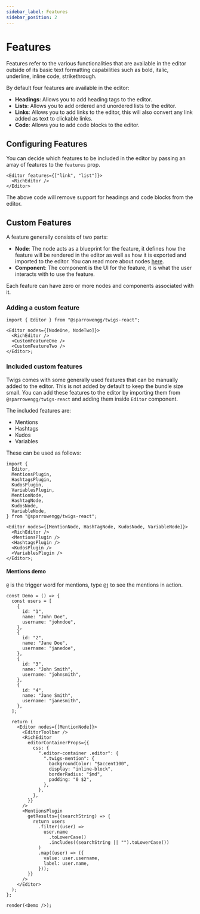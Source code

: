```yaml
---
sidebar_label: Features
sidebar_position: 2
---
```


# Features

Features refer to the various functionalities that are available in the editor outside of its basic text formatting capabilities such as bold, italic, underline, inline code, strikethrough.

By default four features are available in the editor:

- **Headings**: Allows you to add heading tags to the editor.
- **Lists**: Allows you to add ordered and unordered lists to the editor.
- **Links**: Allows you to add links to the editor, this will also convert any link added as text to clickable links.
- **Code**: Allows you to add code blocks to the editor.

## Configuring Features

You can decide which features to be included in the editor by passing an array of features to the `features` prop.

```tsx
<Editor features={["link", "list"]}>
  <RichEditor />
</Editor>
```

The above code will remove support for headings and code blocks from the editor.

## Custom Features

A feature generally consists of two parts:

- **Node**: The node acts as a blueprint for the feature, it defines how the feature will be rendered in the editor as well as how it is exported and imported to the editor. You can read more about nodes [here](https://lexical.dev/docs/concepts/nodes).
- **Component**: The component is the UI for the feature, it is what the user interacts with to use the feature.

Each feature can have zero or more nodes and components associated with it.

### Adding a custom feature

```tsx
import { Editor } from "@sparrowengg/twigs-react";

<Editor nodes={[NodeOne, NodeTwo]}>
  <RichEditor />
  <CustomFeatureOne />
  <CustomFeatureTwo />
</Editor>;
```

### Included custom features

Twigs comes with some generally used features that can be manually added to the editor. This is not added by default to keep the bundle size small. You can add these features to the editor by importing them from `@sparrowengg/twigs-react` and adding them inside `Editor` component.

The included features are:

- Mentions
- Hashtags
- Kudos
- Variables

These can be used as follows:

```tsx
import {
  Editor,
  MentionsPlugin,
  HashtagsPlugin,
  KudosPlugin,
  VariablesPlugin,
  MentionNode,
  HashtagNode,
  KudosNode,
  VariableNode,
} from "@sparrowengg/twigs-react";

<Editor nodes={[MentionNode, HashTagNode, KudosNode, VariableNode]}>
  <RichEditor />
  <MentionsPlugin />
  <HashtagsPlugin />
  <KudosPlugin />
  <VariablesPlugin />
</Editor>;
```

#### Mentions demo

`@` is the trigger word for mentions, type `@j` to see the mentions in action.

```tsx live noInline
const Demo = () => {
  const users = [
    {
      id: "1",
      name: "John Doe",
      username: "johndoe",
    },
    {
      id: "2",
      name: "Jane Doe",
      username: "janedoe",
    },
    {
      id: "3",
      name: "John Smith",
      username: "johnsmith",
    },
    {
      id: "4",
      name: "Jane Smith",
      username: "janesmith",
    },
  ];

  return (
    <Editor nodes={[MentionNode]}>
      <EditorToolbar />
      <RichEditor
        editorContainerProps={{
          css: {
            ".editor-container .editor": {
              ".twigs-mention": {
                backgroundColor: "$accent100",
                display: "inline-block",
                borderRadius: "$md",
                padding: "0 $2",
              },
            },
          },
        }}
      />
      <MentionsPlugin
        getResults={(searchString) => {
          return users
            .filter((user) =>
              user.name
                .toLowerCase()
                .includes((searchString || "").toLowerCase())
            )
            .map((user) => ({
              value: user.username,
              label: user.name,
            }));
        }}
      />
    </Editor>
  );
};

render(<Demo />);
```

